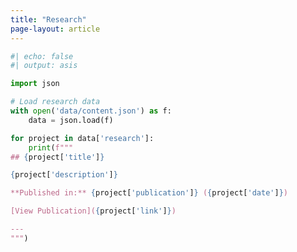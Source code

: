 ```yaml
---
title: "Research"
page-layout: article
---
```


```python
#| echo: false
#| output: asis

import json

# Load research data
with open('data/content.json') as f:
    data = json.load(f)

for project in data['research']:
    print(f"""
## {project['title']}

{project['description']}

**Published in:** {project['publication']} ({project['date']})

[View Publication]({project['link']})

---
""")
```

